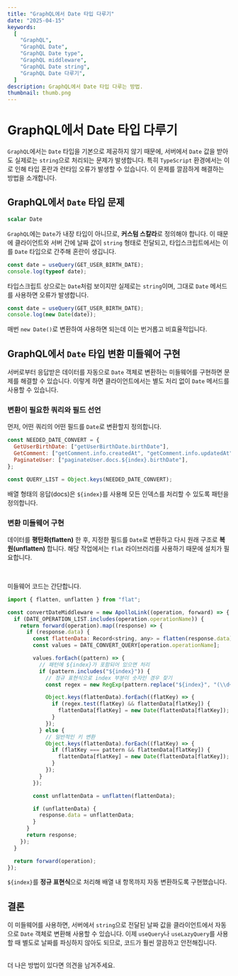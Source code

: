 ```yaml
---
title: "GraphQL에서 Date 타입 다루기"
date: "2025-04-15"
keywords:
  [
    "GraphQL",
    "GraphQL Date",
    "GraphQL Date type",
    "GraphQL middleware",
    "GraphQL Date string",
    "GraphQL Date 다루기",
  ]
description: GraphQL에서 Date 타입 다루는 방법.
thumbnail: thumb.png
---
```


# GraphQL에서 Date 타입 다루기

`GraphQL`에서는 `Date` 타입을 기본으로 제공하지 않기 때문에, 서버에서 `Date` 값을 받아도 실제로는 `string`으로 처리되는 문제가 발생합니다. 특히 `TypeScript` 환경에서는 이로 인해 타입 혼란과 런타임 오류가 발생할 수 있습니다. 이 문제를 깔끔하게 해결하는 방법을 소개합니다.

## GraphQL에서 `Date` 타입 문제

```graphql
scalar Date
```

`GraphQL`에는 `Date`가 내장 타입이 아니므로, **커스텀 스칼라**로 정의해야 합니다. 이 때문에 클라이언트와 서버 간에 날짜 값이 `string` 형태로 전달되고, 타입스크립트에서는 이를 `Date` 타입으로 간주해 혼란이 생깁니다.

```ts
const date = useQuery(GET_USER_BIRTH_DATE);
console.log(typeof date);
```

타입스크립트 상으로는 `Date`처럼 보이지만 실제로는 `string`이며, 그대로 `Date` 메서드를 사용하면 오류가 발생합니다.

```ts
const date = useQuery(GET_USER_BIRTH_DATE);
console.log(new Date(date));
```

매번 `new Date()`로 변환하여 사용하면 되는데 이는 번거롭고 비효율적입니다.

## GraphQL에서 `Date` 타입 변환 미들웨어 구현

서버로부터 응답받은 데이터를 자동으로 `Date` 객체로 변환하는 미들웨어를 구현하면 문제를 해결할 수 있습니다. 이렇게 하면 클라이언트에서는 별도 처리 없이 `Date` 메서드를 사용할 수 있습니다.

### 변환이 필요한 쿼리와 필드 선언

먼저, 어떤 쿼리의 어떤 필드를 `Date`로 변환할지 정의합니다.

```js
const NEEDED_DATE_CONVERT = {
  GetUserBirthDate: ["getUserBirthDate.birthDate"],
  GetComment: ["getComment.info.createdAt", "getComment.info.updatedAt"],
  PaginateUser: ["paginateUser.docs.${index}.birthDate"],
};

const QUERY_LIST = Object.keys(NEEDED_DATE_CONVERT);
```

배열 형태의 응답(docs)은 `${index}`를 사용해 모든 인덱스를 처리할 수 있도록 패턴을 정의합니다.

### 변환 미들웨어 구현

데이터를 **평탄화(flatten)** 한 후, 지정한 필드를 `Date`로 변환하고 다시 원래 구조로 **복원(unflatten)** 합니다. 해당 작업에서는 `flat` 라이브러리를 사용하기 때문에 설치가 필요합니다.

<br />

미들웨어 코드는 간단합니다.

```js
import { flatten, unflatten } from "flat";

const convertDateMiddleware = new ApolloLink((operation, forward) => {
  if (DATE_OPERATION_LIST.includes(operation.operationName)) {
    return forward(operation).map((response) => {
      if (response.data) {
        const flattenData: Record<string, any> = flatten(response.data);
        const values = DATE_CONVERT_QUERY[operation.operationName];

        values.forEach((pattern) => {
          // 패턴에 ${index}가 포함되어 있으면 처리
          if (pattern.includes("${index}")) {
            // 정규 표현식으로 index 부분이 숫자인 경우 찾기
            const regex = new RegExp(pattern.replace("${index}", "(\\d+)"));

            Object.keys(flattenData).forEach((flatKey) => {
              if (regex.test(flatKey) && flattenData[flatKey]) {
                flattenData[flatKey] = new Date(flattenData[flatKey]);
              }
            });
          } else {
            // 일반적인 키 변환
            Object.keys(flattenData).forEach((flatKey) => {
              if (flatKey === pattern && flattenData[flatKey]) {
                flattenData[flatKey] = new Date(flattenData[flatKey]);
              }
            });
          }
        });

        const unflattenData = unflatten(flattenData);

        if (unflattenData) {
          response.data = unflattenData;
        }
      }
      return response;
    });
  }

  return forward(operation);
});
```

`${index}`를 **정규 표현식**으로 처리해 배열 내 항목까지 자동 변환하도록 구현했습니다.

## 결론

이 미들웨어를 사용하면, 서버에서 `string`으로 전달된 날짜 값을 클라이언트에서 자동으로 `Date` 객체로 변환해 사용할 수 있습니다. 이제 `useQuery`나 `useLazyQuery`를 사용할 때 별도로 날짜를 파싱하지 않아도 되므로, 코드가 훨씬 깔끔하고 안전해집니다.

<br />더 나은 방법이 있다면 의견을 남겨주세요.
